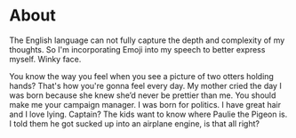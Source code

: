 # About

The English language can not fully capture the depth and complexity of my thoughts. So I'm incorporating Emoji into my speech to better express myself. Winky face.

You know the way you feel when you see a picture of two otters holding hands? That's how you're gonna feel every day. My mother cried the day I was born because she knew she’d never be prettier than me. You should make me your campaign manager. I was born for politics. I have great hair and I love lying. Captain? The kids want to know where Paulie the Pigeon is. I told them he got sucked up into an airplane engine, is that all right?
